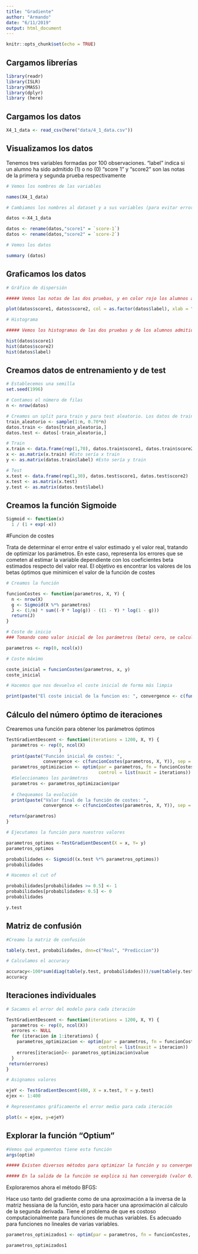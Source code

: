```yaml
---
title: "Gradiente"
author: "Armando"
date: "6/11/2019"
output: html_document
---
```


```r
knitr::opts_chunk$set(echo = TRUE)
```

## Cargamos librerías

```r

library(readr)
library(ISLR)
library(MASS)
library(dplyr)
library (here)

```

## Cargamos los datos

```r

X4_1_data <- read_csv(here("data/4_1_data.csv"))

```

## Visualizamos los datos

Tenemos tres variables formadas por 100 observaciones.
"label" indica si un alumno ha sido admitido (1) o no (0)
"score 1" y "score2" son las notas de la primera y segunda prueba respectivamente

```r

# Vemos los nombres de las variables

names(X4_1_data)

# Cambiamos los nombres al dataset y a sus variables (para evitar errores con los guiones)

datos <-X4_1_data

datos <- rename(datos,"score1" = `score-1`)
datos <- rename(datos,"score2" = `score-2`)

# Vemos los datos

summary (datos)

```

## Graficamos los datos

```r

# Gráfico de dispersión

##### Vemos las notas de las dos pruebas, y en color rojo los alumnos admitidos, y en negro los no admitidos.

plot(datos$score1, datos$score2, col = as.factor(datos$label), xlab = "score1", ylab = "score2")

# Histograma

##### Vemos los histogramas de las dos pruebas y de los alumnos admitidos y no admitidos

hist(datos$score1)
hist(datos$score2)
hist(datos$label)

```

## Creamos datos de entrenamiento y de test

```r

# Establecemos una semilla
set.seed(1996)

# Contamos el número de filas
n <- nrow(datos)

# Creamos un split para train y para test aleatorio. Los datos de training serán el 70% y los de test el 30%
train_aleatorio <- sample(1:n, 0.70*n) 
datos.train <- datos[train_aleatorio,]
datos.test <- datos[-train_aleatorio,]

```

```r

# Train
x.train <- data.frame(rep(1,70), datos.train$score1, datos.train$score2) 
x <- as.matrix(x.train) #Esto sería x train
y <- as.matrix(datos.train$label) #Esto sería y train

# Test
x.test <- data.frame(rep(1,30), datos.test$score1, datos.test$score2) 
x.test <- as.matrix(x.test) 
y.test <- as.matrix(datos.test$label)

```

## Creamos la función Sigmoide

```r

Sigmoid <- function(x) 
  1 / (1 + exp(-x))

```

#Funcion de costes

Trata de determinar el error entre el valor estimado y el valor real, tratando de optimizar los parámetros. En este caso, representa los errores que se cometen al estimar la variable dependiente con los coeficientes beta estimados respecto del valor real.
El objetivo es encontrar los valores de los betas óptimos que minimicen el valor de la función de costes

```r

# Creamos la función

funcionCostes <- function(parametros, X, Y) {
  n <- nrow(X)
  g <- Sigmoid(X %*% parametros)
  J <- (1/n) * sum((-Y * log(g)) - ((1 - Y) * log(1 - g)))
  return(J)
}

```

```r

# Coste de inicio
### Tomando como valor inicial de los parámetros (beta) cero, se calcula el coste inicial. El objetivo es reducir ese coste.

parametros <- rep(0, ncol(x))

# Coste máximo

coste_inicial = funcionCostes(parametros, x, y)
coste_inicial

# Hacemos que nos devuelva el coste inicial de forma más limpia

print(paste("El coste inicial de la funcion es: ", convergence <- c(funcionCostes(parametros, x, y)), sep = ""))

```

## Cálculo del número óptimo de iteraciones

Crearemos una función para obtener los parámetros óptimos

```r

TestGradientDescent <- function(iterations = 1200, X, Y) {
  parametros <- rep(0, ncol(X)
                    )
  print(paste("Función inicial de costes: ", 
              convergence <- c(funcionCostes(parametros, X, Y)), sep = ""))
  parametros_optimizacion <- optim(par = parametros, fn = funcionCostes, X = X, Y = Y, 
                                   control = list(maxit = iterations))
  #Seleccionamos los parámetros
  parametros <- parametros_optimizacion$par
  
  # Chequeamos la evolución
  print(paste("Valor final de la función de costes: ", 
              convergence <- c(funcionCostes(parametros, X, Y)), sep = ""))

 return(parametros) 
}

```

```r

# Ejecutamos la función para nuestros valores

parametros_optimos <-TestGradientDescent(X = x, Y= y)
parametros_optimos

probabilidades <- Sigmoid((x.test %*% parametros_optimos)) 
probabilidades

```

```r

# Hacemos el cut of

probabilidades[probabilidades >= 0.5] <- 1
probabilidades[probabilidades< 0.5] <- 0
probabilidades

y.test

```

## Matriz de confusión

```r

#Creamo la matriz de confusión

table(y.test, probabilidades, dnn=c("Real", "Prediccion"))

```

```r

# Calculamos el accuracy

accuracy<-100*sum(diag(table(y.test, probabilidades)))/sum(table(y.test, probabilidades)) 
accuracy

```

## Iteraciones individuales

```r

# Sacamos el error del modelo para cada iteración

TestGradientDescent <- function(iterations = 1200, X, Y) {
  parametros <- rep(0, ncol(X))
  errores <- NULL
  for (iteracion in 1:iterations) {
    parametros_optimizacion <- optim(par = parametros, fn = funcionCostes, X = X, Y = Y, 
                                   control = list(maxit = iteracion))
    errores[iteracion]<- parametros_optimizacion$value
  }
 return(errores) 
}

# Asignamos valores

ejeY <- TestGradientDescent(400, X = x.test, Y = y.test)
ejex <- 1:400

# Representamos gráficamente el error medio para cada iteración

plot(x = ejex, y=ejeY)

```

## Explorar la función "Optium"

```r

#Vemos qué argumentos tiene esta función
args(optim)

##### Existen diversos métodos para optimizar la función y su convergencia usando la funcion "optim". Estos métodos son: method = "Nelder-Mead", "BFGS", "CG", "L-BFGS-B", "SANN", "Brent"

##### En la salida de la función se explica si han convergido (valor 0) o no (valor 1)

```

Exploraremos ahora el método BFGS:

Hace uso tanto del gradiente como de una aproximación a la inversa de la matriz hessiana de la función, esto para hacer una aproximación al cálculo de la segunda derivada. Tiene el problema de que es costoso computacionalmente para funciones de muchas variables. Es adecuado para funciones no lineales de varias variables.

```r

parametros_optimizados1 <- optim(par = parametros, fn = funcionCostes, X = x, Y = y, method = "BFGS",lower=-Inf,upper=Inf,control = list(maxit = 60), hessian=TRUE) 

parametros_optimizados1

```

